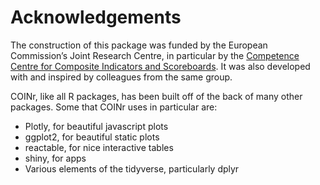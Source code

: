 # Acknowledgements

The construction of this package was funded by the European Commission's Joint Research Centre, in particular by the [Competence Centre for Composite Indicators and Scoreboards](https://composite-indicators.jrc.ec.europa.eu/). It was also developed with and inspired by colleagues from the same group.

COINr, like all R packages, has been built off of the back of many other packages. Some that COINr uses in particular are:

* Plotly, for beautiful javascript plots
* ggplot2, for beautiful static plots
* reactable, for nice interactive tables
* shiny, for apps
* Various elements of the tidyverse, particularly dplyr
